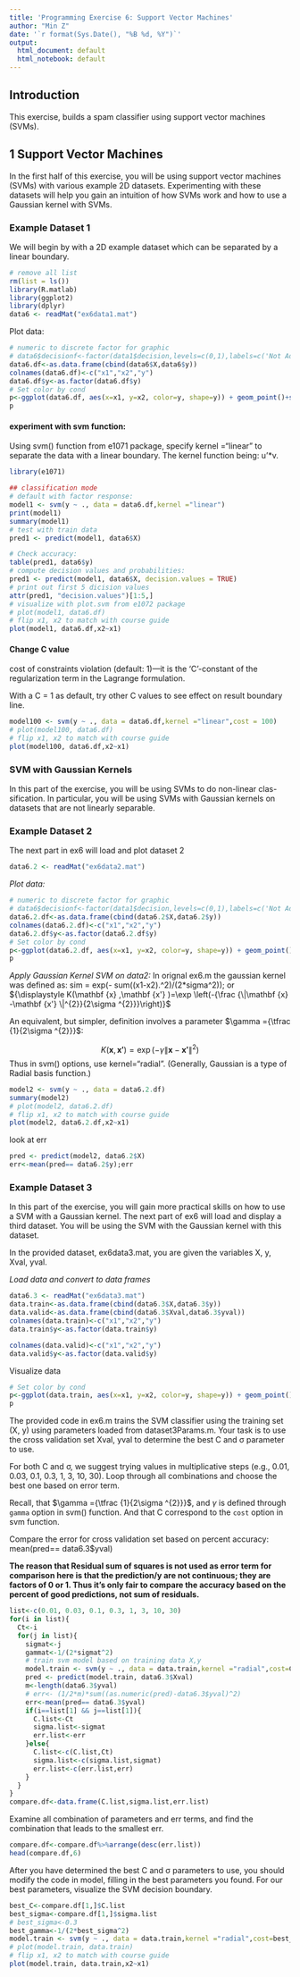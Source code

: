 ```yaml
---
title: 'Programming Exercise 6: Support Vector Machines'
author: "Min Z"
date: '`r format(Sys.Date(), "%B %d, %Y")`'
output:
  html_document: default
  html_notebook: default
---
```


## Introduction

This exercise, builds a spam classifier using support vector machines (SVMs).

## 1 Support Vector Machines
In the first half of this exercise, you will be using support vector machines (SVMs) with various example 2D datasets. Experimenting with these datasets will help you gain an intuition of how SVMs work and how to use a Gaussian kernel with SVMs.

### Example Dataset 1
We will begin by with a 2D example dataset which can be separated by a linear boundary. 
```r
# remove all list
rm(list = ls())
library(R.matlab)
library(ggplot2)
library(dplyr)
data6 <- readMat("ex6data1.mat")
```

Plot data:
```r
# numeric to discrete factor for graphic
# data6$decisionf<-factor(data1$decision,levels=c(0,1),labels=c('Not Admitted','Admitted'))
data6.df<-as.data.frame(cbind(data6$X,data6$y))
colnames(data6.df)<-c("x1","x2","y")
data6.df$y<-as.factor(data6.df$y)
# Set color by cond
p<-ggplot(data6.df, aes(x=x1, y=x2, color=y, shape=y)) + geom_point()+scale_shape_manual(values=c(1,2))
p
```

#### experiment with svm function:
Using svm() function from e1071 package, specify kernel ="linear" to separate the data with a linear boundary. The kernel function being: u'*v.
```r
library(e1071)

## classification mode
# default with factor response:
model1 <- svm(y ~ ., data = data6.df,kernel ="linear")
print(model1)
summary(model1)
# test with train data
pred1 <- predict(model1, data6$X)

```
```r
# Check accuracy:
table(pred1, data6$y)
# compute decision values and probabilities:
pred1 <- predict(model1, data6$X, decision.values = TRUE)
# print out first 5 dicision values
attr(pred1, "decision.values")[1:5,]
# visualize with plot.svm from e1072 package
# plot(model1, data6.df)
# flip x1, x2 to match with course guide
plot(model1, data6.df,x2~x1)
```

#### Change C value
cost of constraints violation (default: 1)—it is the ‘C’-constant of the regularization term in the Lagrange formulation.

With a C = 1 as default, try other C values to see effect on result boundary line.
```r

model100 <- svm(y ~ ., data = data6.df,kernel ="linear",cost = 100)
# plot(model100, data6.df)
# flip x1, x2 to match with course guide
plot(model100, data6.df,x2~x1)
```
### SVM with Gaussian Kernels

In this part of the exercise, you will be using SVMs to do non-linear clas- sification. In particular, you will be using SVMs with Gaussian kernels on datasets that are not linearly separable.

### Example Dataset 2

The next part in ex6  will load and plot dataset 2
```r
data6.2 <- readMat("ex6data2.mat")
```
*Plot data:*
```r
# numeric to discrete factor for graphic
# data6$decisionf<-factor(data1$decision,levels=c(0,1),labels=c('Not Admitted','Admitted'))
data6.2.df<-as.data.frame(cbind(data6.2$X,data6.2$y))
colnames(data6.2.df)<-c("x1","x2","y")
data6.2.df$y<-as.factor(data6.2.df$y)
# Set color by cond
p<-ggplot(data6.2.df, aes(x=x1, y=x2, color=y, shape=y)) + geom_point()+scale_shape_manual(values=c(1,2))
p
```

*Apply Gaussian Kernel SVM on data2:*
In orignal ex6.m the gaussian kernel was defined as: sim = exp(- sum((x1-x2).^2)/(2*sigma^2));
or ${\displaystyle K(\mathbf {x} ,\mathbf {x'} )=\exp \left(-{\frac {\|\mathbf {x} -\mathbf {x'} \|^{2}}{2\sigma ^{2}}}\right)}$

An equivalent, but simpler, definition involves a parameter $\gamma ={\tfrac {1}{2\sigma ^{2}}}$:

$${\displaystyle K(\mathbf {x} ,\mathbf {x'} )=\exp(-\gamma \|\mathbf {x} -\mathbf {x'} \|^{2})}$$
Thus in svm() options, use kernel="radial". (Generally, Gaussian is a type of Radial basis function.)
```r
model2 <- svm(y ~ ., data = data6.2.df)
summary(model2)
# plot(model2, data6.2.df)
# flip x1, x2 to match with course guide
plot(model2, data6.2.df,x2~x1)
```
look at err
```r
pred <- predict(model2, data6.2$X)
err<-mean(pred== data6.2$y);err
```

### Example Dataset 3
In this part of the exercise, you will gain more practical skills on how to use a SVM with a Gaussian kernel. The next part of ex6 will load and display a third dataset. You will be using the SVM with the Gaussian kernel with this dataset.

In the provided dataset, ex6data3.mat, you are given the variables X, y, Xval, yval.

*Load data and convert to data frames*

```r
data6.3 <- readMat("ex6data3.mat")
data.train<-as.data.frame(cbind(data6.3$X,data6.3$y))
data.valid<-as.data.frame(cbind(data6.3$Xval,data6.3$yval))
colnames(data.train)<-c("x1","x2","y")
data.train$y<-as.factor(data.train$y)

colnames(data.valid)<-c("x1","x2","y")
data.valid$y<-as.factor(data.valid$y)
```

Visualize data
```r
# Set color by cond
p<-ggplot(data.train, aes(x=x1, y=x2, color=y, shape=y)) + geom_point()+scale_shape_manual(values=c(1,2))
p
```

The provided code in ex6.m trains the SVM classifier using the training set (X, y) using parameters loaded from dataset3Params.m.
Your task is to use the cross validation set Xval, yval to determine the best C and σ parameter to use.

For both C and σ, we suggest trying values in multiplicative steps (e.g., 0.01, 0.03, 0.1, 0.3, 1, 3, 10, 30). Loop through all combinations and choose the best one based on error term.

Recall, that $\gamma ={\tfrac {1}{2\sigma ^{2}}}$, and $\gamma$ is defined through `gamma` option in svm() function. And that C correspond to the `cost` option in svm function.

Compare the error for cross validation set based on percent accuracy: mean(pred== data6.3$yval)

**The reason that Residual sum of squares is not used as error term for comparison here is that the prediction/y are not continuous; they are factors of 0 or 1. Thus it's only fair to compare the accuracy based on the percent of good predictions, not sum of residuals.**

```r
list<-c(0.01, 0.03, 0.1, 0.3, 1, 3, 10, 30)
for(i in list){
  Ct<-i
  for(j in list){
    sigmat<-j
    gammat<-1/(2*sigmat^2)
    # train svm model based on training data X,y
    model.train <- svm(y ~ ., data = data.train,kernel ="radial",cost=Ct,gamma=gammat)
    pred <- predict(model.train, data6.3$Xval)
    m<-length(data6.3$yval)
    # err<- (1/2*m)*sum((as.numeric(pred)-data6.3$yval)^2)
    err<-mean(pred== data6.3$yval)
    if(i==list[1] && j==list[1]){
      C.list<-Ct
      sigma.list<-sigmat
      err.list<-err
    }else{
      C.list<-c(C.list,Ct)
      sigma.list<-c(sigma.list,sigmat)
      err.list<-c(err.list,err)
    }
  }
}
compare.df<-data.frame(C.list,sigma.list,err.list)
```

Examine all combination of parameters and err terms, and find the combination that leads to the smallest err.
```r
compare.df<-compare.df%>%arrange(desc(err.list))
head(compare.df,6)
```

After you have determined the best C and σ parameters to use, you should modify the code in model, filling in the best parameters you found. For our best parameters, visualize the SVM  decision boundary.
```r
best_C<-compare.df[1,]$C.list
best_sigma<-compare.df[1,]$sigma.list
# best_sigma<-0.3
best_gamma<-1/(2*best_sigma^2)
model.train <- svm(y ~ ., data = data.train,kernel ="radial",cost=best_C,gamma=best_gamma)
# plot(model.train, data.train)
# flip x1, x2 to match with course guide
plot(model.train, data.train,x2~x1)

```


